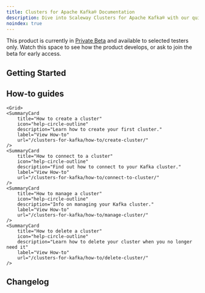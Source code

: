 ```yaml
---
title: Clusters for Apache Kafka® Documentation
description: Dive into Scaleway Clusters for Apache Kafka® with our quickstart guides, how-tos and more.
noindex: true
---
```


<ProductHeader
   productName="Clusters for Apache Kafka®"
   productLogo="kafka"
   description="Scaleway Clusters for Apache Kafka® provides a secure, fully-managed infrastructure for your Apache Kafka® deployments."
   url="/clusters-for-kafka/quickstart/"
   label="Clusters for Apache Kafka® Quickstart"
/>

<Message
  type="note"
  title="Clusters for Apache Kafka® is now in Private Beta">
  This product is currently in [Private Beta](https://www.scaleway.com/en/betas/) and available to selected testers only. Watch this space to see how the product develops, or ask to join the beta for early access.
</Message>

## Getting Started

<Grid>
    <SummaryCard
        title="Quickstart"
        icon="rocket"
        description="Learn how to add and manage your clusters in a few steps."
        label="View Quickstart"
        url="/clusters-for-kafka/quickstart/"
    />
    <SummaryCard
        title="Concepts"
        icon="info"
        description="Core concepts that give you a better understanding of Clusters for Apache Kafka®."
        label="View Concepts"
        url="/clusters-for-kafka/concepts"
    />
    <SummaryCard
        title="FAQ"
        icon="help-circle-outline"
        description="Find answers to common questions"
        label="View FAQ"
        url="/clusters-for-kafka/faq/"
    />
    </Grid>

## How-to guides

    <Grid>
    <SummaryCard
        title="How to create a cluster"
        icon="help-circle-outline"
        description="Learn how to create your first cluster."
        label="View How-to"
        url="/clusters-for-kafka/how-to/create-cluster/"
    />
    <SummaryCard
        title="How to connect to a cluster"
        icon="help-circle-outline"
        description="Find out how to connect to your Kafka cluster."
        label="View How-to"
        url="/clusters-for-kafka/how-to/connect-to-cluster/"
    />
    <SummaryCard
        title="How to manage a cluster"
        icon="help-circle-outline"
        description="Info on managing your Kafka cluster."
        label="View How-to"
        url="/clusters-for-kafka/how-to/manage-cluster/"
    />
    <SummaryCard
        title="How to delete a cluster"
        icon="help-circle-outline"
        description="Learn how to delete your cluster when you no longer need it"
        label="View How-to"
        url="/clusters-for-kafka/how-to/delete-cluster/"
    />

</Grid>

<ClickableBanner
    productLogo="cli"
    title="Clusters for Apache Kafka® API"
    description="Learn how to manage your clusters through the API."
    url="https://www.scaleway.com/en/developers/api/clusters-for-kafka/"
    label="Go to Clusters for Apache Kafka® API"
/>

## Changelog

<ChangelogList
    productName="clusters-for-kafka"
    numberOfChanges={3}
/>
